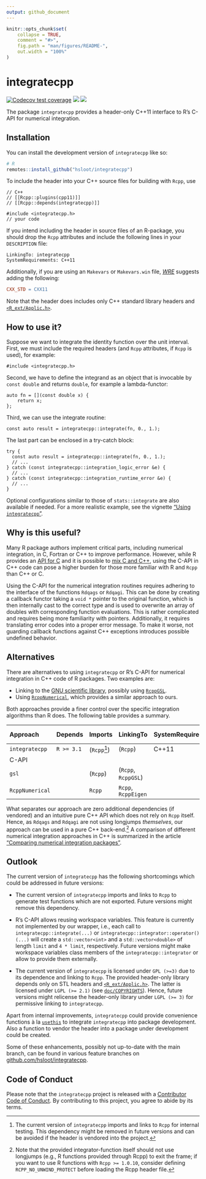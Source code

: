 ```yaml
---
output: github_document
---
```

<!-- README.md is generated from README.Rmd. Please edit that file -->
<!-- cSpell: words Makevars -->

```r
knitr::opts_chunk$set(
    collapse = TRUE,
    comment = "#>",
    fig.path = "man/figures/README-",
    out.width = "100%"
)
```


# integratecpp

<!-- badges: start -->
<!-- markdownlint-capture -->
<!-- markdownlint-disable MD045 -->
[![Codecov test coverage](https://codecov.io/gh/hsloot/integratecpp/branch/main/graph/badge.svg)](https://app.codecov.io/gh/hsloot/integratecpp?branch=main)
[![](https://img.shields.io/badge/pkgdown-integratecpp-blue.svg)](https://hsloot.github.io/integratecpp/)
[![](https://img.shields.io/badge/Doxygen-integratecpp-blue.svg)](https://hsloot.github.io/integratecpp/html/index.html)
<!-- markdownlint-restore -->
<!-- badges: end -->

The package `integratecpp` provides a header-only C++11 interface to R's C-API
for numerical integration.


## Installation

You can install the development version of `integratecpp` like so:

```r
# R
remotes::install_github("hsloot/integratecpp")
```

To include the header into your C++ source files for building with `Rcpp`, use

```Rcpp
// C++
// [[Rcpp::plugins(cpp11)]]
// [[Rcpp::depends(integratecpp)]]

#include <integratecpp.h>
// your code
```

If you intend including the header in source files of an R-package, you should
drop the `Rcpp` attributes and include the following lines in your `DESCRIPTION`
file:

```deb-control
LinkingTo: integratecpp
SystemRequirements: C++11
```

Additionally, if you are using an `Makevars` or `Makevars.win` file,
[*WRE*](https://cran.r-project.org/doc/manuals/r-release/R-exts.html#Using-C_002b_002b-code)
suggests adding the following:

```Makefile
CXX_STD = CXX11
```

Note that the header does includes only C++ standard library headers and
[`<R_ext/Applic.h>`](https://github.com/wch/r-source/blob/trunk/src/include/R_ext/Applic.h).


## How to use it?

Suppose we want to integrate the identity function over the unit interval. 
First, we must include the required headers (and `Rcpp` attributes, if `Rcpp` is
used), for example:

```Rcpp
#include <integratecpp.h>
```

Second, we have to define the integrand as an object that is invocable by `const
double` and returns `double`, for example a lambda-functor:

```Rcpp
auto fn = [](const double x) {
    return x;
};
```

Third, we can use the integrate routine:

```Rcpp
const auto result = integratecpp::integrate(fn, 0., 1.);
```

The last part can be enclosed in a try-catch block:

```Rcpp
try {
  const auto result = integratecpp::integrate(fn, 0., 1.);
  // ...
} catch (const integratecpp::integration_logic_error &e) {
  // ...
} catch (const integratecpp::integration_runtime_error &e) {
  // ...
}
```

Optional configurations similar to those of `stats::integrate` are also
available if needed. For a more realistic example, see the vignette
["Using `integratecpp`"](articles/integratecpp-usage.html).


## Why is this useful?

Many R package authors implement critical parts, including numerical
integration, in C, Fortran or C++ to improve performance. However, while R
provides an
[API for C](https://cran.r-project.org/doc/manuals/r-release/R-exts.html#The-R-API)
and it is possible to [mix C and C++](https://isocpp.org/wiki/faq/mixing-c-and-cpp),
using the C-API in C++ code can pose a higher burden for those more familiar
with R and `Rcpp` than C++ or C.

Using the C-API for the numerical integration routines requires adhering to the
interface of the functions `Rdqags` or `Rdqagi`. This can be done by creating a
callback functor taking a `void *` pointer to the original function, which is
then internally cast to the correct type and is used to overwrite an array of
doubles with corresponding function evaluations. This is rather complicated and
requires being more familiarity with pointers. Additionally, it requires
translating error codes into a proper error message. To make it worse, not
guarding callback functions against C++ exceptions introduces possible undefined
behavior.


## Alternatives

There are alternatives to using `integratecpp` or R's C-API for numerical
integration in C++ code of R packages. Two examples are:

- Linking to the [GNU scientific library](https://www.gnu.org/software/gsl/),
  possibly using [`RcppGSL`](https://github.com/eddelbuettel/rcppgsl).
- Using [`RcppNumerical`](https://github.com/yixuan/RcppNumerical), which
  provides a similar approach to ours.

Both approaches provide a finer control over the specific integration algorithms
than R does. The following table provides a summary.

<!-- markdownlint-capture -->
<!-- markdownlint-disable MD013 -->

| __Approach__    | __Depends__ | __Imports__   | __LinkingTo__       | __SystemRequirements__ | __External dependency__| __Additional features__ |
|:----------------|-------------|---------------|---------------------|------------------------|------------------------|-------------------------|
| `integratecpp`  | `R >= 3.1`  | (`Rcpp`[^1])  | (`Rcpp`)            | C++11                  |                        | &#10060;                |
| C-API           |             |               |                     |                        |                        | &#10060;                |
| `gsl`           |             | (`Rcpp`)      | (`Rcpp`, `RcppGSL`) |                        | `gsl`                  | &#9989;                 |
| `RcppNumerical` |             | `Rcpp`        | `Rcpp`, `RcppEigen` |                        |                        | &#9989;                 |

<!--markdownlint-restore -->

What separates our approach are zero additional dependencies (if vendored) and
an intuitive pure C++ API which does not rely on `Rcpp` itself. Hence, as
`Rdqags` and `Rdqagi` are not using longjumps *themselves*, our approach can be
used in a pure C++ back-end.[^2] A comparison of different numerical integration
approaches in C++ is summarized in the article
["Comparing numerical integration packages"](vignettes/web_only/comparison.Rmd).


## Outlook

The current version of `integratecpp` has the following shortcomings which could
be addressed in future versions:

- The current version of `integratecpp` imports and links to `Rcpp` to generate
  test functions which are not exported. Future versions might remove this
  dependency.

- R's C-API allows reusing workspace variables. This feature is currently not
  implemented by our wrapper, i.e., each call to `integratecpp::integrate(...)`
  or `integratecpp::integrator::operator()(...)` will create a
  `std::vector<int>` and a `std::vector<double>` of length `limit` and
  `4 * limit`, respectively. Future versions might make workspace variables
  class members of the `integratecpp::integrator` or allow to provide them
  externally.

- The current version of `integratecpp` is licensed under `GPL (>=3)` due to its
  dependence and linking to `Rcpp`. The provided header-only library depends
  only on STL headers and [`<R_ext/Applic.h>`](https://github.com/wch/r-source/blob/trunk/src/include/R_ext/Applic.h).
  The latter is licensed under `LGPL (>= 2.1)` (see
  [`doc/COPYRIGHTS`](https://github.com/wch/r-source/blob/trunk/doc/COPYRIGHTS)).
  Hence, future versions might relicense the header-only library under
  `LGPL (>= 3)` for permissive linking to `integratecpp`.

Apart from internal improvements, `integratecpp` could provide convenience
functions à la [`usethis`](https://github.com/r-lib/usethis) to integrate
`integratecpp` into package development. Also a function to vendor the header
into a package under development could be created.

Some of these enhancements, possibly not up-to-date with the main branch, can be
found in various feature branches on
[github.com/hsloot/integratecpp](https://github.com/hsloot/integratecpp).


## Code of Conduct

Please note that the `integratecpp` project is released with a
[Contributor Code of Conduct](.github/CODE_OF_CONDUCT.md). By contributing to
this project, you agree to abide by its terms.

[^1]: The current version of `integratecpp` imports and links to `Rcpp` for
internal testing. This dependency might be removed in future versions and can be
avoided if the header is vendored into the project.

[^2]: Note that the provided integrator-function itself should not use longjumps
(e.g., R functions provided through Rcpp) to exit the frame; if you want to use
R functions with `Rcpp >= 1.0.10`, consider defining `RCPP_NO_UNWIND_PROTECT`
before loading the Rcpp header file.

